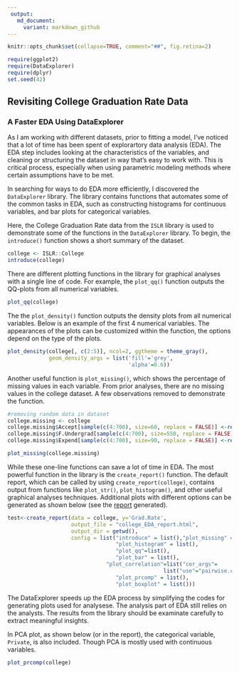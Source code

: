 ```yaml
---
 output:
   md_document:
     variant: markdown_github
---
```



```r
knitr::opts_chunk$set(collapse=TRUE, comment="##", fig.retina=2)
```

```r
require(ggplot2)
require(DataExplorer)
require(dplyr)
set.seed(42)
```
## Revisiting College Graduation Rate Data 

### A Faster EDA Using DataExplorer 

As I am working with different datasets, prior to fitting a model, I've noticed that a lot of time has been spent of explorartory data analysis (EDA). The EDA step includes looking at the characteristics of the variables, and cleaning or structuring the dataset in way that's easy to work with. This is critical process, especially when using parametric modeling methods where certain assumptions have to be met. 

In searching for ways to do EDA more efficiently, I discovered the `DataExplorer` library. The library contains functions that automates some of the common tasks in EDA, such as constructing histograms for continuous variables, and bar plots for categorical variables. 

Here, the College Graduation Rate data from the `ISLR` library is used to demonstrate some of the functions in the `DataExplorer` library. To begin, the `introduce()` function shows a short summary of the dataset. 

```r
college <- ISLR::College
introduce(college)
```

There are different plotting functions in the library for graphical analyses with a single line of code. For example, the `plot_qq()` function outputs the QQ-plots from all numerical variables. 
```r
plot_qq(college)
```

The the `plot_density()` function outputs the density plots from all numerical variables. Below is an example of the first 4 numerical variables. The appearances of the plots can be customized within the function, the options depend on the type of the plots. 
```r
plot_density(college[, c(2:5)], ncol=2, ggtheme = theme_gray(), 
             geom_density_args = list('fill'='grey',
                                      'alpha'=0.6))
```

Another useful function is `plot_missing()`, which shows the percentage of missing values in each variable. From prior analyses, there are no missing values in the college dataset. A few observations removed to demonstrate the function. 

```r
#removing random data in dataset
college.missing <- college
college.missing$Accept[sample(c(4:700), size=60, replace = FALSE)] <-rep(NA,60)
college.missing$F.Undergrad[sample(c(4:700), size=550, replace = FALSE)] <-rep(NA,550)
college.missing$Expend[sample(c(4:700), size=90, replace = FALSE)] <-rep(NA,90)

plot_missing(college.missing)
```

While these one-line functions can save a lot of time in EDA. The most powerful function in the library is the `create_report()` function. The default report, which can be called by using `create_report(college)`, contains output from functions like `plot_str()`, `plot_histogram()`, and other useful graphical analyses techniques. Additional plots with different options can be generated as shown below (see the [report](https://github.com/hminluo/RegressionAnalysis/blob/master/college_EDA_report.pdf) generated).

```r
test<-create_report(data = college, y='Grad.Rate',
                    output_file = "college_EDA_report.html",
                    output_dir = getwd(),
                    config = list("introduce" = list(),"plot_missing" =list(),
                                  "plot_histogram" = list(),
                                  "plot_qq"=list(),
                                  "plot_bar" = list(),
                               "plot_correlation"=list("cor_args"=
                                                 list("use"="pairwise.complete.obs")),
                                  "plot_prcomp" = list(),
                                  "plot_boxplot" = list()))

```

The DataExplorer speeds up the EDA process by simplifying the codes for generating plots used for analysese. The analysis part of EDA still relies on the analysts. The results from the library should be examinate carefully to extract meaningful insights. 

In PCA plot, as shown below (or in the report), the categorical variable, `Private`, is also included. Though PCA is mostly used with continuous variables. 

```r
plot_prcomp(college)
```
